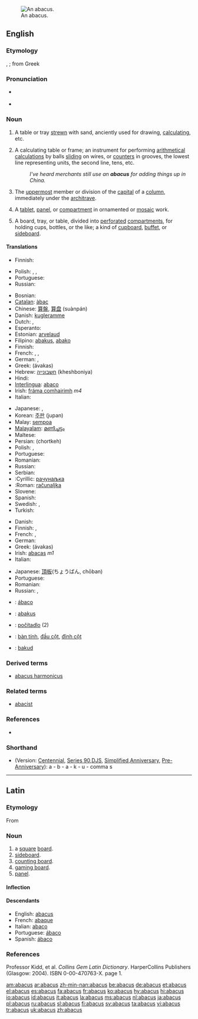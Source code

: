 {{wikisource1911Enc|Abacus}}
[[Image:Boulier1.JPG|thumb|An abacus.]]
==English==

===Etymology===
{{L.}} {{term|abacus|lang=la}}, {{term|abax|lang=la}}; from Greek {{term|sc=polytonic|ἄβαξ|tr='a`bax}}

===Pronunciation===
* {{a|RP}} {{IPA|/ˈæbəkəs/}}
*{{audio|en-us-abacus.ogg|Audio (US)}}

===Noun===
{{en-noun|pl=abacuses|pl2=abaci}} {{i|considered pedantic}}

# {{obsolete}} A table or tray [[strewn]] with sand, anciently used for drawing, [[calculating]], etc.
# A calculating table or frame; an instrument for performing [[arithmetical]] [[calculations]] by balls [[sliding]] on wires, or [[counters]] in grooves, the lowest line representing units, the second line, tens, etc.
#:''I've heard merchants still use an '''abacus''' for adding things up in China.''
# {{architecture}} The [[uppermost]] member or division of the [[capital]] of a [[column]], immediately under the [[architrave]].
# {{archaic}} A [[tablet]], [[panel]], or [[compartment]] in ornamented or [[mosaic]] work.
# A board, tray, or table, divided into [[perforated]] [[compartments]], for holding cups, bottles, or the like; a kind of [[cupboard]], [[buffet]], or [[sideboard]].

====Translations====
{{trans-top|obsolete: tray of sand for calculating}}
* Finnish: {{t-|fi|abakus}}
{{trans-mid}}
* Polish: {{t+|pl|abakus|m}}, {{t-|pl|abak|m}}, {{t-|pl|liczydło|n}}
* Portuguese: {{t+|pt|ábaco|m}}
* Russian: {{t-|ru|абак|m|tr=abák|sc=Cyrl}}
{{trans-bottom}}

{{trans-top|calculating frame}}
* Bosnian: {{t-|bs|računaljka|f}}
* [[Catalan]]: [[àbac]]
* Chinese: [[算盤]], [[算盘]] (suànpán)
* Danish: [[kugleramme]]
* Dutch: {{t-|nl|telraam|n}}, {{t+|nl|abacus|m}}
* Esperanto: {{t+|eo|abako|xs=Esperanto}}
* Estonian: [[arvelaud]]
* Filipino: [[abakus]], [[abako]]
* Finnish: {{t-|fi|helmitaulu}}
* French: {{t+|fr|abaque|m}}, {{t-|fr|boulier|m}}, {{t-|fr|boulier compteur|m}}
* German: {{t+|de|Abakus|m}}, {{t-|de|Rechenbrett|n}}
* Greek: {{t|el|άβακας|m|sc=Grek}} (ávakas)
* Hebrew: [[חשבונייה]] (kheshboniya) {{f}}
* Hindi: {{t-|hi|गिनतारा|m|sc=Deva|xs=Hindi}}
* [[Interlingua]]: [[abaco#Interlingua|abaco]]
* Irish: [[fráma comhairimh]] ''m4''
* Italian: {{t+|it|abaco|m}}
{{trans-mid}}
* Japanese: {{t-|ja|算盤|sc=Jpan}}, {{t-|ja|そろばん|tr=soroban|sc=Jpan}}
* Korean: [[주판]] (jupan)
* Malay: [[sempoa]]
* [[Malayalam]]: [[മണിച്ചട്ടം]]
* Maltese: {{t-|mt|abaku|m|xs=Maltese}}
* Persian: {{FAchar|[[چرتکه]]}} (chortkeh)
* Polish: {{t-|pl|liczydło|n}}, {{t+|pl|abakus|m}}
* Portuguese: {{t+|pt|ábaco|m}}
* Romanian: {{t+|ro|abac|n}}
* Russian: {{t|ru|счёты|mpl|tr=š'óty|sc=Cyrl}}
* Serbian:
* :Cyrillic: [[рачунаљка]] {{f}}
* :Roman: [[računaljka]] {{f}}
* Slovene: {{t+|sl|abak|m}}
* Spanish: {{t+|es|ábaco|m}}
* Swedish: {{t-|sv|kulram|c}}, {{t+|sv|abakus}}
* Turkish: {{t+|tr|abaküs}}
{{trans-bottom}}

{{trans-top|uppermost member of the capital of a column}}
* Danish: {{t-|da|abacus}}
* Finnish: {{t-|fi|katelaatta}}, {{t-|fi|abakus}}
* French: {{t+|fr|abaque|f}}, {{t-|fr|tailloir|m}}
* German: {{t-|de|Kapitelldeckplatte|f}}
* Greek: {{t|el|άβακας|m|sc=Grek}} (ávakas)
* Irish: [[abacas]] ''m1''
* Italian: {{t+|it|abaco|m}}
{{trans-mid}}
* Japanese: [[頂板]](ちょうばん, chōban)
* Portuguese: {{t+|pt|ábaco|m}}
* Romanian: {{t+|ro|abacă|f}}
* Russian: {{t-|ru|абак|m|tr=abák|sc=Cyrl}}, {{t-|ru|абака|f|tr=abáka|sc=Cyrl}}
{{trans-bottom}}

{{trans-top|archaic: tablet/panel/compartment in ornamented mosaic work}}
{{trans-mid}}
{{trans-bottom}}

{{trans-top|board for holding cups, etc}}
{{trans-mid}}
{{trans-bottom}}

{{checktrans-top}}
*{{ttbc|Galician|[[Galician]]}}: [[ábaco]]
*{{ttbc|Indonesian}}: [[abakus]]
*{{ttbc|Slovak}}: [[počítadlo]] {{n}} (2)
*{{ttbc|Vietnamese}}: [[bàn tính]], [[đầu cột]], [[đỉnh cột]]
*{{ttbc|Volapük|[[Volapük]]}}: [[bakud]]
{{trans-bottom}}

===Derived terms===
*[[abacus harmonicus]]

===Related terms===
*[[abacist]]

===References===
*{{R:Webster 1913}}

===Shorthand===
*(Version: [[w:Gregg Shorthand#Centennial Gregg Shorthand|Centennial]], [[w:Gregg _Shorthand#Series 90 Gregg Shorthand|Series 90]],[[w:Gregg Shorthand#Diamond Jubilee Gregg Shorthand|DJS]], [[w:Gregg Shorthand#Simplified Gregg Shorthand|Simplified]],[[w:Gregg Shorthand#Anniversary Gregg Shorthand|Anniversary]], [[w:Gregg Shorthand#Pre-Anniversary Gregg Shorthand|Pre-Anniversary]]): a - b - a - k - u - comma s

----

==Latin==

===Etymology===
From {{AGr.|la}} {{term|sc=polytonic|ἄβαξ|tr=abax||board}}

===Noun===
{{la-noun|abacus|abaci|abacī|m|second}}

# a [[square]] [[board]].
# [[sideboard]].
# [[counting board]].
# [[gaming board]].
# [[panel]].

====Inflection====
{{ladecl2}}
{{la-decl-2nd|abac}}

====Descendants====
* English: [[abacus#English|abacus]]
* French: [[abaque#French|abaque]]
* Italian: [[abaco#Italian|abaco]]
* Portuguese: [[ábaco#Portuguese|ábaco]]
* Spanish: [[ábaco#Spanish|ábaco]]

===References===
Professor Kidd, et al. ''Collins Gem Latin Dictionary''. HarperCollins Publishers (Glasgow: 2004). ISBN 0-00-470763-X. page 1.

[[am:abacus]]
[[ar:abacus]]
[[zh-min-nan:abacus]]
[[be:abacus]]
[[de:abacus]]
[[et:abacus]]
[[el:abacus]]
[[es:abacus]]
[[fa:abacus]]
[[fr:abacus]]
[[ko:abacus]]
[[hy:abacus]]
[[hi:abacus]]
[[io:abacus]]
[[id:abacus]]
[[it:abacus]]
[[la:abacus]]
[[ms:abacus]]
[[nl:abacus]]
[[ja:abacus]]
[[pl:abacus]]
[[ru:abacus]]
[[sl:abacus]]
[[fi:abacus]]
[[sv:abacus]]
[[ta:abacus]]
[[vi:abacus]]
[[tr:abacus]]
[[uk:abacus]]
[[zh:abacus]]